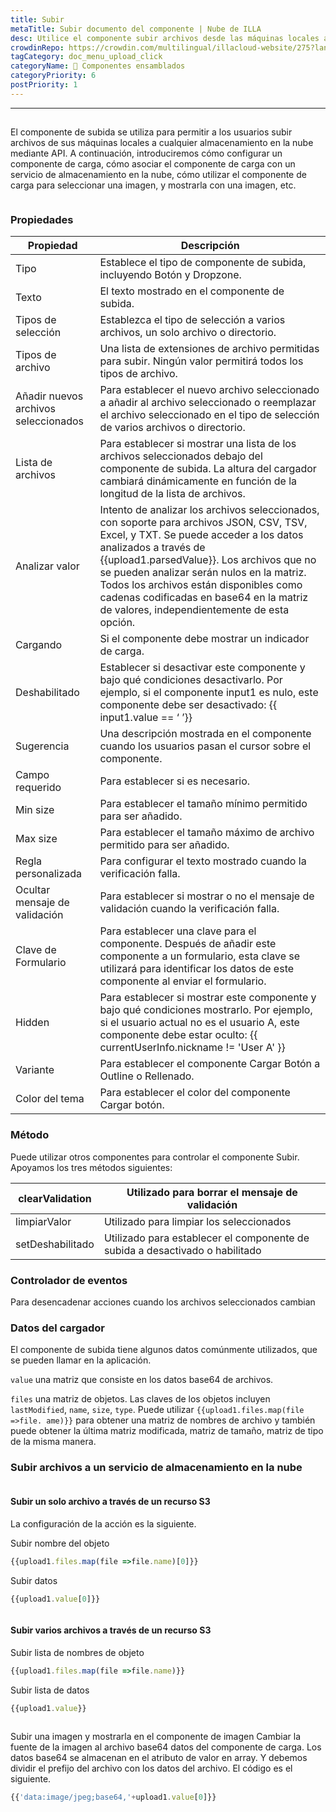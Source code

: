 ```yaml
---
title: Subir
metaTitle: Subir documento del componente | Nube de ILLA
desc: Utilice el componente subir archivos desde las máquinas locales a cualquier almacenamiento en la nube
crowdinRepo: https://crowdin.com/multilingual/illacloud-website/275?languages=es&filter=basic&value=0
tagCategory: doc_menu_upload_click
categoryName: 🧬 Componentes ensamblados
categoryPriority: 6
postPriority: 1
---
```


* * *

## <h2 hidden>Subir</h2>

El componente de subida se utiliza para permitir a los usuarios subir archivos de sus máquinas locales a cualquier almacenamiento en la nube mediante API. A continuación, introduciremos cómo configurar un componente de carga, cómo asociar el componente de carga con un servicio de almacenamiento en la nube, cómo utilizar el componente de carga para seleccionar una imagen, y mostrarla con una imagen, etc.

<img src='https://cdn.illacloud.com/official-website/img/docs/upload1.png' alt="" />

### Propiedades

| Propiedad                            | Descripción                                                                                                                                                                                                                                                                                                                                                                               |
| ------------------------------------ | ----------------------------------------------------------------------------------------------------------------------------------------------------------------------------------------------------------------------------------------------------------------------------------------------------------------------------------------------------------------------------------------- |
| Tipo                                 | Establece el tipo de componente de subida, incluyendo Botón y Dropzone.                                                                                                                                                                                                                                                                                                                   |
| Texto                                | El texto mostrado en el componente de subida.                                                                                                                                                                                                                                                                                                                                             |
| Tipos de selección                   | Establezca el tipo de selección a varios archivos, un solo archivo o directorio.                                                                                                                                                                                                                                                                                                          |
| Tipos de archivo                     | Una lista de extensiones de archivo permitidas para subir. Ningún valor permitirá todos los tipos de archivo.                                                                                                                                                                                                                                                                             |
| Añadir nuevos archivos seleccionados | Para establecer el nuevo archivo seleccionado a añadir al archivo seleccionado o reemplazar el archivo seleccionado en el tipo de selección de varios archivos o directorio.                                                                                                                                                                                                              |
| Lista de archivos                    | Para establecer si mostrar una lista de los archivos seleccionados debajo del componente de subida. La altura del cargador cambiará dinámicamente en función de la longitud de la lista de archivos.                                                                                                                                                                                      |
| Analizar valor                       | Intento de analizar los archivos seleccionados, con soporte para archivos JSON, CSV, TSV, Excel, y TXT. Se puede acceder a los datos analizados a través de {{upload1.parsedValue}}. Los archivos que no se pueden analizar serán nulos en la matriz. Todos los archivos están disponibles como cadenas codificadas en base64 en la matriz de valores, independientemente de esta opción. |
| Cargando                             | Si el componente debe mostrar un indicador de carga.                                                                                                                                                                                                                                                                                                                                      |
| Deshabilitado                        | Establecer si desactivar este componente y bajo qué condiciones desactivarlo. Por ejemplo, si el componente input1 es nulo, este componente debe ser desactivado: {{ input1.value == ‘ ’}}                                                                                                                                                                                                |
| Sugerencia                           | Una descripción mostrada en el componente cuando los usuarios pasan el cursor sobre el componente.                                                                                                                                                                                                                                                                                        |
| Campo requerido                      | Para establecer si es necesario.                                                                                                                                                                                                                                                                                                                                                          |
| Min size                             | Para establecer el tamaño mínimo permitido para ser añadido.                                                                                                                                                                                                                                                                                                                              |
| Max size                             | Para establecer el tamaño máximo de archivo permitido para ser añadido.                                                                                                                                                                                                                                                                                                                   |
| Regla personalizada                  | Para configurar el texto mostrado cuando la verificación falla.                                                                                                                                                                                                                                                                                                                           |
| Ocultar mensaje de validación        | Para establecer si mostrar o no el mensaje de validación cuando la verificación falla.                                                                                                                                                                                                                                                                                                    |
| Clave de Formulario                  | Para establecer una clave para el componente. Después de añadir este componente a un formulario, esta clave se utilizará para identificar los datos de este componente al enviar el formulario.                                                                                                                                                                                           |
| Hidden                               | Para establecer si mostrar este componente y bajo qué condiciones mostrarlo. Por ejemplo, si el usuario actual no es el usuario A, este componente debe estar oculto: {{ currentUserInfo.nickname != 'User A' }}                                                                                                                                                                          |
| Variante                             | Para establecer el componente Cargar Botón a Outline o Rellenado.                                                                                                                                                                                                                                                                                                                         |
| Color del tema                       | Para establecer el color del componente Cargar botón.                                                                                                                                                                                                                                                                                                                                     |

### Método

Puede utilizar otros componentes para controlar el componente Subir. Apoyamos los tres métodos siguientes:

| clearValidation  | Utilizado para borrar el mensaje de validación                               |
| ---------------- | ---------------------------------------------------------------------------- |
| limpiarValor     | Utilizado para limpiar los seleccionados                                     |
| setDeshabilitado | Utilizado para establecer el componente de subida a desactivado o habilitado |

### Controlador de eventos

Para desencadenar acciones cuando los archivos seleccionados cambian

### Datos del cargador

El componente de subida tiene algunos datos comúnmente utilizados, que se pueden llamar en la aplicación.

`value` una matriz que consiste en los datos base64 de archivos. 

`files` una matriz de objetos. Las claves de los objetos incluyen `lastModified`, `name`, `size`, `type`. Puede utilizar `{{upload1.files.map(file =>file. ame)}}` para obtener una matriz de nombres de archivo y también puede obtener la última matriz modificada, matriz de tamaño, matriz de tipo de la misma manera. 

### Subir archivos a un servicio de almacenamiento en la nube

<img src='https://cdn.illacloud.com/official-website/img/docs/upload2.gif' alt="" />

#### Subir un solo archivo a través de un recurso S3

La configuración de la acción es la siguiente. 

Subir nombre del objeto

```jsx
{{upload1.files.map(file =>file.name)[0]}}
```

Subir datos

```jsx
{{upload1.value[0]}}
```

<img src='https://cdn.illacloud.com/official-website/img/docs/upload3.png' alt="" />

#### Subir varios archivos a través de un recurso S3

Subir lista de nombres de objeto

```jsx
{{upload1.files.map(file =>file.name)}}
```

Subir lista de datos

```jsx
{{upload1.value}}
```

<img src='https://cdn.illacloud.com/official-website/img/docs/upload4.png' alt="" />

Subir una imagen y mostrarla en el componente de imagen
Cambiar la fuente de la imagen al archivo base64 datos del componente de carga. Los datos base64 se almacenan en el atributo de valor en array. Y debemos dividir el prefijo del archivo con los datos del archivo. El código es el siguiente. 

```jsx
{{'data:image/jpeg;base64,'+upload1.value[0]}}
```

<img src='https://cdn.illacloud.com/official-website/img/docs/upload5.gif' alt="" />
